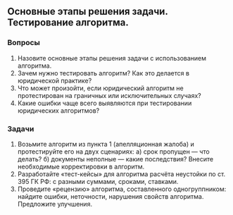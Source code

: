 ## Основные этапы решения задачи. Тестирование алгоритма.


### Вопросы

1. Назовите основные этапы решения задачи с использованием алгоритма.
2. Зачем нужно тестировать алгоритм? Как это делается в юридической практике?
3. Что может произойти, если юридический алгоритм не протестирован на граничных или исключительных случаях?
4. Какие ошибки чаще всего выявляются при тестировании юридических алгоритмов?


### Задачи

1. Возьмите алгоритм из пункта 1 (апелляционная жалоба) и протестируйте его на двух сценариях:
  а) срок пропущен &mdash; что делать?
  б) документы неполные &mdash; какие последствия?
  Внесите необходимые корректировки в алгоритм.
2. Разработайте &laquo;тест-кейсы&raquo; для алгоритма расчёта неустойки по ст. 395 ГК РФ: с разными суммами, сроками, ставками.
3. Проведите &laquo;рецензию&raquo; алгоритма, составленного одногруппником: найдите ошибки, неточности, нарушения свойств алгоритма. Предложите улучшения.
